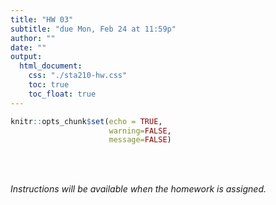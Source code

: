 ```yaml
---
title: "HW 03"
subtitle: "due Mon, Feb 24 at 11:59p"
author: ""
date: ""
output: 
  html_document:
    css: "./sta210-hw.css"
    toc: true
    toc_float: true
---
```


```r
knitr::opts_chunk$set(echo = TRUE,
                      warning=FALSE,
                      message=FALSE)
```

<br><br>

*Instructions will be available when the homework is assigned.*


<!--

# Getting Started

- Go to the sta210-fa19 organization on GitHub ([https://github.com/sta210-fa19](https://github.com/sta210-fa19)). Click on the repo with the prefix **hw-03**. It contains the starter documents you need to complete the lab.
- Clone the repo in RStudio Cloud
- Configure git using the `use_git_config()` function. You can also cache your password.


## Packages 

We will use the following packages in this assignment: 

```r
library(tidyverse)
library(broom)
library(knitr) 
```


```r
derby <- read_csv("data/derbyplus.csv")
derby <- derby %>%
  mutate(year=year-1896)
```

# Questions

## Part 1: Computations & Concepts

The *Computations & Concepts* section of homework contains short answer questions about the concepts discussed in class. Some of these questions may also require short chunks of code to produce the output needed to answer the question. Answers should be written in complete sentences.

For Questions 1- 7, we will use data about the Kentucky Derby races 1896 - 2017. The Kentucky Derby is a 1.25 mile horse race held annually at the Churchill Downs race track in Louisville, Kentucky. This dataset contains information about 122 derbies held 1896 to 2017. We will use the following variables from the data:

- `year`: year of race recorded as number of years since 1896
    - e.g.: 2017 is recorded as `2017 - 1896 = 121`
- `condition`: condition of the track - fast, good, and slow.
    - "good" includes the official designations "good" and "dusty"
    - "slow" includes the official designations "slow", "heavy", "muddy", and "sloppy"
- `starters`: number of horses who raced
- `speed`: average speed of the winner (in feet per second)

Below is a regression model using `year`, `condition`, and `starters`, and `year * condition` to explain variation in `speed`. The model is shown in mathematical notation as well as in the output from R. Use the model to answer Questions 1 - 7. 


$$\hat{\text{speed}} = \hat{\beta}_0 + \hat{\beta}_1 \text{year} + \hat{\beta}_2 \text{starters} + \hat{\beta}_3 \text{good} + \hat{\beta}_4 \text{slow} + \hat{\beta}_5 (\text{year} \times \text{good}) + \hat{\beta}_6 (\text{year} \times \text{slow})$$  

```r
model <- lm(speed ~ year + starters + condition + year*condition, data=derby)
kable(tidy(model),format="markdown", digits = 3)
```

1. Write the equation of the model that can used to estimate  `speed` for fast track conditions. Write the equation using the estimated coefficients from R and the variable names. 

2.  Write the equation of the model that can used to estimate  `speed` for slow track conditions. Write the equation using the estimated coefficients from R and the variable names. 

3. What subset is described by the intercept? In other words, 52.387 feet per second is the average speed for the winner in what race(s)? Is the intercept meaningful? Explain.

4. Suppose we want to test if the mean winning speed is the same for fast track and good track conditions when the number of starters is held constant and  `year = 0`. What is the p-value associated with the test? 

5. Interpret the coefficient of `conditionslow` in the context of the data. Assume `year = 0`. 

6. What is the p-value for the test that the slope of year is the same for fast track conditions and good track conditions, holding year and starters constant? 

6. Use the information from the table to calculate the 95% confidence interval for the amount by which the slope of year for slow track conditions exceeds the slope of year for fast track conditions. *Hint: You can calculate t\* using the `qt()` function.*

7. Let's conduct the nested F test to test whether the slope of year is the same for all three condition types. In other words, we wish to test the hypotheses

$$ \begin{aligned} &H_0: \beta_5 = \beta_6 = 0 \\
&H_a: \text{ at least one }\beta_j \text{ is not 0}\end{aligned}$$

The residual sum of squares for the model shown above is 50.076 with 115 degrees of freedom. The residual sum of squares for the model that does not include the interaction terms between year and condition is 54.307 with 117 degrees of freedom. Calculate the F test statistic and p-value for this test. What is your conclusion? 


## Part 2: Data Analysis

The *Data Analysis* section of homework contains open-ended data analysis questions. Your response should be neatly organized and read as a complete narrative. This means that in addition to addressing the question there should also be exploratory data analysis and an analysis of the model assumptions. In short, these questions should be treated as "mini-projects".

8. `KingCountyHouses.csv` contains the price and other characteristics of over 20,000 houses sold in King County, Washington (the county that includes Seattle). The dataset includes the following variables:

- `price`: selling price of the house
- `date`: date house was sold, measured in days since January 1, 2014
- `bedrooms`: number of bedrooms
- `bathrooms`: number of bathrooms
- `sqft`: interior square footage
- `floors`: number of floors
- `waterfront`: 1 if the house has a view of the waterfront, 0 otherwise
- `yr_built`: year the house was built
- `yr_renovated`: 0 if the house was never renovated, the year the house was renovated if else

Use the code below to load the data and prepare the data.

```r
houses <- read_csv("data/KingCountyHouses.csv")
houses <- houses %>%
  filter(bedrooms <= 5 ) %>%
  mutate(floorsCat = as.factor(floors), 
         sqftCent = sqft - mean(sqft), 
         bedroomsCent = bedrooms - mean(bedrooms),
         bathroomsCent = bathrooms-mean(bathrooms),
         logprice = log(price))
```

Fit a regression model with `logprice` as the response and `floorsCat`, `sqftCent`, `bedroomsCent`, `bathroomsCent`, and `waterfront` as predictor variables. In your analysis, include the following: 

- Briefly explain why we should use the log-transformed version of `price` instead of the original version of the variable. 
- Describe the relationship between a house's price and square footage, including the appropriate confidence intervals. 
- Describe how the expected price differs based on the number of floors in the house. Include discussion about whether or not the differences are statistically significant.
- Consider the interaction between `waterfront` and `bedroomsCent`. Is this interaction significant? If so, describe how the relationship between `price` and `bedroomsCent` changes based on whether the house has a waterfront view.

As usual, be sure to include exploratory data analysis and an analysis of the model assumptions.


# Grading

| **Total** | **70** |
|-------------------------------------------------------------|:--:|
| Questions 1 - 7 | 30 |
| Question 8 | 30 |
| Documents complete and neatly organized (Markdown and knitted documents) | 3 |
| Answers written in complete sentences | 3 |
| Regular and informative commit messages | 4 |


## Acknowledgement

The data used in this assignment was obtained from [https://github.com/proback/BYSH](https://github.com/proback/BYSH).

-->

